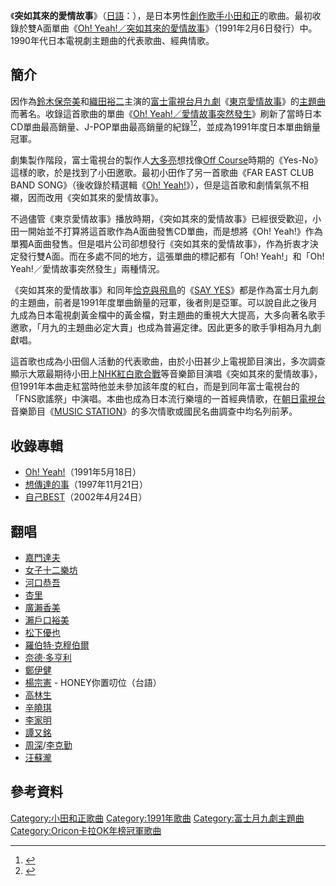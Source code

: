 {{Infobox song
| name           = 突如其來的愛情故事
| original_name  = ラブ・ストーリーは突然に
| language       = ja
| type           = song
| artist         = [[小田和正|小田和正]]
| album          = [[Oh!_Yeah!|Oh! Yeah!／突如其來的愛情故事]]
| published      = 
| released       = 1991年2月6日
| recorded       = 
| genre          = [[J-POP|J-POP]]
| length         = 4分55秒
| lyricist       = [[小田和正|小田和正]]
| composer       = [[小田和正|小田和正]]
| label          = Little Tokyo ⁄ [[BMG_JAPAN|FUN HOUSE]]
| chart_position = 
}}
《'''突如其來的愛情故事'''》（[[日語|日語]]：{{lang|ja|'''ラブ・ストーリーは突然に'''}}），是日本男性[[創作歌手|創作歌手]][[小田和正|小田和正]]的歌曲。最初收錄於雙A面單曲《[[Oh!_Yeah!|Oh! Yeah!／突如其來的愛情故事]]》（1991年2月6日發行）中。1990年代日本電視劇主題曲的代表歌曲、經典情歌。

==簡介==
因作為[[鈴木保奈美|鈴木保奈美]]和[[織田裕二|織田裕二]]主演的[[富士電視台|富士電視台]][[富士電視台週一晚間九點連續劇|月九劇]]《[[東京愛情故事|東京愛情故事]]》的[[主題曲|主題曲]]而著名。收錄這首歌曲的單曲《[[Oh!_Yeah!|Oh! Yeah!／愛情故事突然發生]]》刷新了當時日本CD單曲最高銷量、J-POP單曲最高銷量的紀錄<ref>[https://web.archive.org/web/20010617064412/http://www.arcstarmusic.com/artists/Oda_Kazumasa/default.asp {{lang|ja|小田和正 - アーティストページ - J-POP 追いかけネット}}]</ref><ref>{{Cite web |url=http://www.bmgjapan.com/funhouse/home/artist/oda/best_a.htm |title=BMG WEB SITE  FUN HOUSE |access-date=2001-11-21 |archive-date=2001-11-21 |archive-url=https://web.archive.org/web/20011121184503/http://www.bmgjapan.com/funhouse/home/artist/oda/best_a.htm |dead-url=no }}</ref>，並成為1991年度日本單曲銷量冠軍。

劇集製作階段，富士電視台的製作人[[大多亮|大多亮]]想找像[[Off_Course|Off Course]]時期的《Yes-No》這樣的歌，於是找到了小田邀歌。最初小田作了另一首歌曲《FAR EAST CLUB BAND SONG》（後收錄於精選輯《[[Oh!_Yeah!_(小田和正專輯)|Oh! Yeah!]]》），但是這首歌和劇情氣氛不相襯，因而改用《突如其來的愛情故事》。

不過儘管《東京愛情故事》播放時期，《突如其來的愛情故事》已經很受歡迎，小田一開始並不打算將這首歌作為A面曲發售CD單曲，而是想將《Oh! Yeah!》作為單獨A面曲發售。但是唱片公司卻想發行《突如其來的愛情故事》，作為折衷才決定發行雙A面。而在多處不同的地方，這張單曲的標記都有「Oh! Yeah!」和「Oh! Yeah!／愛情故事突然發生」兩種情況。

《突如其來的愛情故事》和同年[[恰克與飛鳥|恰克與飛鳥]]的《[[SAY_YES_(恰克與飛鳥單曲)|SAY YES]]》都是作為富士月九劇的主題曲，前者是1991年度單曲銷量的冠軍，後者則是亞軍。可以說自此之後月九成為日本電視劇黃金檔中的黃金檔，對主題曲的重視大大提高，大多向著名歌手邀歌，「月九的主題曲必定大賣」也成為普遍定律。因此更多的歌手爭相為月九劇獻唱。

這首歌也成為小田個人活動的代表歌曲，由於小田甚少上電視節目演出，多次調查顯示大眾最期待小田上[[NHK紅白歌合戰|NHK紅白歌合戰]]等音樂節目演唱《突如其來的愛情故事》，但1991年本曲走紅當時他並未參加該年度的紅白，而是到同年富士電視台的「FNS歌謠祭」中演唱。本曲也成為日本流行樂壇的一首經典情歌，在[[朝日電視台|朝日電視台]]音樂節目《[[MUSIC_STATION|MUSIC STATION]]》的多次情歌或國民名曲調查中均名列前茅。

==收錄專輯==
* [[Oh!_Yeah!_(小田和正專輯)|Oh! Yeah!]]（1991年5月18日）
* [[想傳達的事_(專輯)|想傳達的事]]（1997年11月21日）
* [[自己BEST|自己BEST]]（2002年4月24日）

==翻唱==
* [[嘉門達夫|嘉門達夫]]
* [[女子十二樂坊|女子十二樂坊]]
* [[河口恭吾|河口恭吾]]
* [[杏里|杏里]]
* [[廣瀨香美|廣瀨香美]]
* [[瀨戶口裕美|瀨戶口裕美]]
* [[松下優也|松下優也]]
* [[羅伯特·克穆伯爾|羅伯特·克穆伯爾]]
* [[奈德·多亨利|奈德·多亨利]]
* [[鄭伊健|鄭伊健]]
* [[楊宗憲|楊宗憲]] - HONEY你置叨位（台語）
* [[高林生|高林生]]
* [[辛曉琪|辛曉琪]]
* [[李家明|李家明]]
* [[譚又銘|譚又銘]]
*[[周深|周深]]/[[李克勤|李克勤]]
*[[汪蘇瀧|汪蘇瀧]]

==參考資料==
{{Reflist}}

{{Oricon卡拉OK年榜冠軍|1991年}}

{{DEFAULTSORT:Love Story wa Totsuzen ni}}
[[Category:小田和正歌曲|Category:小田和正歌曲]]
[[Category:1991年歌曲|Category:1991年歌曲]]
[[Category:富士月九劇主題曲|Category:富士月九劇主題曲]]
[[Category:Oricon卡拉OK年榜冠軍歌曲|Category:Oricon卡拉OK年榜冠軍歌曲]]